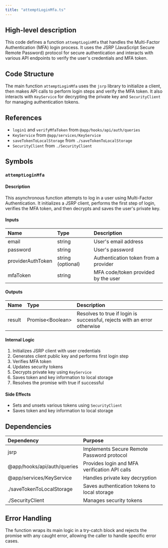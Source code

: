 ```yaml
---
title: "attemptLoginMfa.ts"
---
```


## High-level description
This code defines a function `attemptLoginMfa` that handles the Multi-Factor Authentication (MFA) login process. It uses the JSRP (JavaScript Secure Remote Password) protocol for secure authentication and interacts with various API endpoints to verify the user's credentials and MFA token.

## Code Structure
The main function `attemptLoginMfa` uses the `jsrp` library to initialize a client, then makes API calls to perform login steps and verify the MFA token. It also interacts with `KeyService` for decrypting the private key and `SecurityClient` for managing authentication tokens.

## References
- `login1` and `verifyMfaToken` from `@app/hooks/api/auth/queries`
- `KeyService` from `@app/services/KeyService`
- `saveTokenToLocalStorage` from `./saveTokenToLocalStorage`
- `SecurityClient` from `./SecurityClient`

## Symbols

### `attemptLoginMfa`
#### Description
This asynchronous function attempts to log in a user using Multi-Factor Authentication. It initializes a JSRP client, performs the first step of login, verifies the MFA token, and then decrypts and saves the user's private key.

#### Inputs
| Name | Type | Description |
|:-----|:-----|:------------|
| email | string | User's email address |
| password | string | User's password |
| providerAuthToken | string (optional) | Authentication token from a provider |
| mfaToken | string | MFA code/token provided by the user |

#### Outputs
| Name | Type | Description |
|:-----|:-----|:------------|
| result | Promise&lt;Boolean&gt; | Resolves to true if login is successful, rejects with an error otherwise |

#### Internal Logic
1. Initializes JSRP client with user credentials
2. Generates client public key and performs first login step
3. Verifies MFA token
4. Updates security tokens
5. Decrypts private key using `KeyService`
6. Saves token and key information to local storage
7. Resolves the promise with true if successful

#### Side Effects
- Sets and unsets various tokens using `SecurityClient`
- Saves token and key information to local storage

## Dependencies
| Dependency | Purpose |
|:-----------|:--------|
| jsrp | Implements Secure Remote Password protocol |
| @app/hooks/api/auth/queries | Provides login and MFA verification API calls |
| @app/services/KeyService | Handles private key decryption |
| ./saveTokenToLocalStorage | Saves authentication tokens to local storage |
| ./SecurityClient | Manages security tokens |

## Error Handling
The function wraps its main logic in a try-catch block and rejects the promise with any caught error, allowing the caller to handle specific error cases.